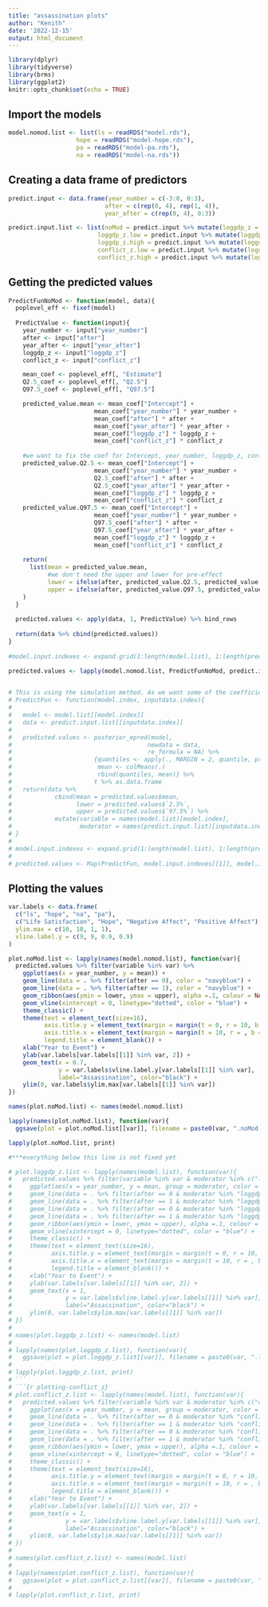 ```yaml
---
title: "assassination plots"
author: "Kenith"
date: '2022-12-15'
output: html_document
---
```


```r
library(dplyr)
library(tidyverse)
library(brms)
library(ggplot2)
knitr::opts_chunk$set(echo = TRUE)
```

## Import the models
```r
model.nomod.list <- list(ls = readRDS("model.rds"),
                   hope = readRDS("model-hope.rds"),
                   pa = readRDS("model-pa.rds"),
                   na = readRDS("model-na.rds"))
```

## Creating a data frame of predictors
```r
predict.input <- data.frame(year_number = c(-3:0, 0:3),
                           after = c(rep(0, 4), rep(1, 4)),
                           year_after = c(rep(0, 4), 0:3))

predict.input.list <- list(noMod = predict.input %>% mutate(loggdp_z = 0, conflict_z = 0),
                         loggdp_z.low = predict.input %>% mutate(loggdp_z = -1, conflict_z = 0),
                         loggdp_z.high = predict.input %>% mutate(loggdp_z = 1, conflict_z = 0),
                         conflict_z.low = predict.input %>% mutate(loggdp_z = 0, conflict_z = -1),
                         conflict_z.high = predict.input %>% mutate(loggdp_z = 0, conflict_z = 1))

```

## Getting the predicted values
```r
PredictFunNoMod <- function(model, data){
  poplevel_eff <- fixef(model)
  
  PredictValue <- function(input){
    year_number <- input["year_number"]
    after <- input["after"]
    year_after <- input["year_after"]
    loggdp_z <- input["loggdp_z"]
    conflict_z <- input["conflict_z"]

    mean_coef <- poplevel_eff[, "Estimate"]
    Q2.5_coef <- poplevel_eff[, "Q2.5"]
    Q97.5_coef <- poplevel_eff[, "Q97.5"]

    predicted_value.mean <- mean_coef["Intercept"] + 
                        mean_coef["year_number"] * year_number +
                        mean_coef["after"] * after + 
                        mean_coef["year_after"] * year_after + 
                        mean_coef["loggdp_z"] * loggdp_z + 
                        mean_coef["conflict_z"] * conflict_z
    
    #we want to fix the coef for Intercept, year_number, loggdp_z, conflict_z at their mean
    predicted_value.Q2.5 <- mean_coef["Intercept"] + 
                        mean_coef["year_number"] * year_number +
                        Q2.5_coef["after"] * after + 
                        Q2.5_coef["year_after"] * year_after + 
                        mean_coef["loggdp_z"] * loggdp_z + 
                        mean_coef["conflict_z"] * conflict_z
    predicted_value.Q97.5 <- mean_coef["Intercept"] + 
                        mean_coef["year_number"] * year_number +
                        Q97.5_coef["after"] * after + 
                        Q97.5_coef["year_after"] * year_after + 
                        mean_coef["loggdp_z"] * loggdp_z + 
                        mean_coef["conflict_z"] * conflict_z
    
    return(
      list(mean = predicted_value.mean,
           #we don't need the upper and lower for pre-effect
           lower = ifelse(after, predicted_value.Q2.5, predicted_value.mean),
           upper = ifelse(after, predicted_value.Q97.5, predicted_value.mean))
    )
  }
    
  predicted.values <- apply(data, 1, PredictValue) %>% bind_rows 
  
  return(data %>% cbind(predicted.values))
}
  
#model.input.indexes <- expand.grid(1:length(model.list), 1:length(predict.input.list))

predicted.values <- lapply(model.nomod.list, PredictFunNoMod, predict.input.list$noMod) %>% bind_rows(.id = "variable") 
  
```

```r
# This is using the simulation method. As we want some of the coefficient to be not random after the event, this method is no longer usable.
# PredictFun <- function(model.index, inputdata.index){
#   
#   model <- model.list[[model.index]]
#   data <- predict.input.list[[inputdata.index]]
#   
#   predicted.values <- posterior_epred(model, 
#                                      newdata = data, 
#                                      re_formula = NA) %>% 
#                       {quantiles <- apply(., MARGIN = 2, quantile, probs = c(0.025, 0.975))
#                        mean <- colMeans(.)
#                        rbind(quantiles, mean)} %>% 
#                       t %>% as.data.frame
#   return(data %>% 
#            cbind(mean = predicted.values$mean,
#                  lower = predicted.values$`2.5%`,
#                  upper = predicted.values$`97.5%`) %>%
#            mutate(variable = names(model.list)[model.index],
#                   moderator = names(predict.input.list)[inputdata.index]))
# }
# 
# model.input.indexes <- expand.grid(1:length(model.list), 1:length(predict.input.list))
# 
# predicted.values <- Map(PredictFun, model.input.indexes[[1]], model.input.indexes[[2]]) %>% bind_rows
```

## Plotting the values
```r
var.labels <- data.frame(
  c("ls", "hope", "na", "pa"),
  c("Life Satisfaction", "Hope", "Negative Affect", "Positive Affect"),
  ylim.max = c(10, 10, 1, 1),
  vline.label.y = c(9, 9, 0.9, 0.9)
)

plot.noMod.list <- lapply(names(model.nomod.list), function(var){
  predicted.values %>% filter(variable %in% var) %>%
    ggplot(aes(x = year_number, y = mean)) +
    geom_line(data = . %>% filter(after == 0), color = "navyblue") +
    geom_line(data = . %>% filter(after == 1), color = "navyblue") +
    geom_ribbon(aes(ymin = lower, ymax = upper), alpha =.1, colour = NA) +
    geom_vline(xintercept = 0, linetype="dotted", color = "blue") +
    theme_classic() +
    theme(text = element_text(size=16),
          axis.title.y = element_text(margin = margin(t = 0, r = 10, b = 0, l = 0)),
          axis.title.x = element_text(margin = margin(t = 10, r = , b = 0, l = 0)),
          legend.title = element_blank()) +
    xlab("Year to Event") +
    ylab(var.labels[var.labels[[1]] %in% var, 2]) +
    geom_text(x = 0.7, 
              y = var.labels$vline.label.y[var.labels[[1]] %in% var],
              label="Assassination", color="black") +
    ylim(0, var.labels$ylim.max[var.labels[[1]] %in% var])
})

names(plot.noMod.list) <- names(model.nomod.list)

lapply(names(plot.noMod.list), function(var){
  ggsave(plot = plot.noMod.list[[var]], filename = paste0(var, ".noMod.png"), width = 15, height = 15, units = "cm")})

lapply(plot.noMod.list, print)
```
```r
#***everything below this line is not fixed yet

# plot.loggdp_z.list <- lapply(names(model.list), function(var){
#   predicted.values %>% filter(variable %in% var & moderator %in% c("loggdp_z.low", "loggdp_z.high")) %>%
#     ggplot(aes(x = year_number, y = mean, group = moderator, color = moderator, linetype = moderator)) +
#     geom_line(data = . %>% filter(after == 0 & moderator %in% "loggdp_z.low")) +
#     geom_line(data = . %>% filter(after == 1 & moderator %in% "loggdp_z.low")) +
#     geom_line(data = . %>% filter(after == 0 & moderator %in% "loggdp_z.high")) +
#     geom_line(data = . %>% filter(after == 1 & moderator %in% "loggdp_z.high")) +
#     geom_ribbon(aes(ymin = lower, ymax = upper), alpha =.1, colour = NA) +
#     geom_vline(xintercept = 0, linetype="dotted", color = "blue") +
#     theme_classic() +
#     theme(text = element_text(size=16),
#           axis.title.y = element_text(margin = margin(t = 0, r = 10, b = 0, l = 0)),
#           axis.title.x = element_text(margin = margin(t = 10, r = , b = 0, l = 0)),
#           legend.title = element_blank()) +
#     xlab("Year to Event") +
#     ylab(var.labels[var.labels[[1]] %in% var, 2]) +
#     geom_text(x = 1, 
#               y = var.labels$vline.label.y[var.labels[[1]] %in% var],
#               label="Assassination", color="black") +
#     ylim(0, var.labels$ylim.max[var.labels[[1]] %in% var])
# })
# 
# names(plot.loggdp_z.list) <- names(model.list)
# 
# lapply(names(plot.loggdp_z.list), function(var){
#   ggsave(plot = plot.loggdp_z.list[[var]], filename = paste0(var, ".loggdp_z.png"), width = 15, height = 15, units = "cm")})
# 
# lapply(plot.loggdp_z.list, print)
# ```
# ```{r plotting-conflict_z}
# plot.conflict_z.list <- lapply(names(model.list), function(var){
#   predicted.values %>% filter(variable %in% var & moderator %in% c("conflict_z.low", "conflict_z.high")) %>%
#     ggplot(aes(x = year_number, y = mean, group = moderator, color = moderator, linetype = moderator)) +
#     geom_line(data = . %>% filter(after == 0 & moderator %in% "conflict_z.low")) +
#     geom_line(data = . %>% filter(after == 1 & moderator %in% "conflict_z.low")) +
#     geom_line(data = . %>% filter(after == 0 & moderator %in% "conflict_z.high")) +
#     geom_line(data = . %>% filter(after == 1 & moderator %in% "conflict_z.high")) +
#     geom_ribbon(aes(ymin = lower, ymax = upper), alpha =.1, colour = NA) +
#     geom_vline(xintercept = 0, linetype="dotted", color = "blue") +
#     theme_classic() +
#     theme(text = element_text(size=16),
#           axis.title.y = element_text(margin = margin(t = 0, r = 10, b = 0, l = 0)),
#           axis.title.x = element_text(margin = margin(t = 10, r = , b = 0, l = 0)),
#           legend.title = element_blank()) +
#     xlab("Year to Event") +
#     ylab(var.labels[var.labels[[1]] %in% var, 2]) +
#     geom_text(x = 1, 
#               y = var.labels$vline.label.y[var.labels[[1]] %in% var],
#               label="Assassination", color="black") +
#     ylim(0, var.labels$ylim.max[var.labels[[1]] %in% var])
# })
# 
# names(plot.conflict_z.list) <- names(model.list)
# 
# lapply(names(plot.conflict_z.list), function(var){
#   ggsave(plot = plot.conflict_z.list[[var]], filename = paste0(var, ".conflict_z.png"), width = 15, height = 15, units = "cm")})
# 
# lapply(plot.conflict_z.list, print)
```